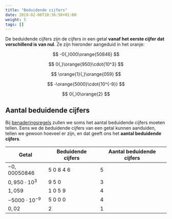 ```yaml
---
title: "Beduidende cijfers"
date: 2019-02-06T18:36:58+01:00
weight: 5
tags: []
---
```


De beduidende cijfers zijn de cijfers in een getal **vanaf het eerste cijfer 
dat verschillend is van nul**. Ze zijn hieronder aangeduid in het <Orange>oranje</Orange>:


$$
-0{,}000\orange{50846}
$$


$$
0{,}\orange{950}\cdot{10^3}
$$


$$
\orange{1}{,}\orange{059}
$$


$$
-\orange{5000}\cdot{10^{-9}}
$$


$$
0{,}0\orange{2}
$$


## Aantal beduidende cijfers

Bij [benaderingsregels](benaderingsregels) zullen we soms het aantal beduidende cijfers moeten tellen. Eens we de beduidende cijfers van een getal kunnen aanduiden, tellen we gewoon hoeveel er zijn, en dat geeft ons het **aantal beduidende cijfers**.

| Getal                 | Beduidende cijfers | Aantal beduidende cijfers |
| --------------------- | ------------------ | ------------------------- |
| $-0{,}00050846$       | $5\ 0\ 8\ 4\ 6$    | 5                         |
| $0{,}950\cdot{10^3}$  | $9\ 5\ 0$          | 3                         |
| $1{,}059$             | $1\ 0\ 5\ 9$       | 4                         |
| $-5000\cdot{10^{-9}}$ | $5\ 0\ 0\ 0$       | 4                         |
| $0{,}02$              | $2$                | 1                         |
